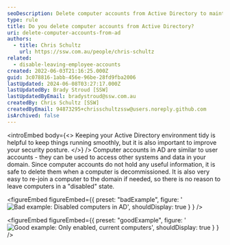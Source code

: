 ```yaml
---
seoDescription: Delete computer accounts from Active Directory to maintain a secure and tidy environment by removing decommissioned devices and improving domain access control.
type: rule
title: Do you delete computer accounts from Active Directory?
uri: delete-computer-accounts-from-ad
authors:
  - title: Chris Schultz
    url: https://ssw.com.au/people/chris-schultz
related:
  - disable-leaving-employee-accounts
created: 2022-06-03T21:16:25.000Z
guid: 3c078816-1abb-456e-96be-28fd9fba2006
lastUpdated: 2024-06-08T03:27:17.000Z
lastUpdatedBy: Brady Stroud [SSW]
lastUpdatedByEmail: bradystroud@ssw.com.au
createdBy: Chris Schultz [SSW]
createdByEmail: 94873295+chrisschultzssw@users.noreply.github.com
isArchived: false
---
```


<introEmbed
  body={<>
Keeping your Active Directory environment tidy is helpful to keep things running smoothly, but it is also important to improve your security posture.
  </>}
/>
Computer accounts in AD are similar to user accounts - they can be used to access other systems and data in your domain. Since computer accounts do not hold any useful information, it is safe to delete them when a computer is decommissioned. It is also very easy to re-join a computer to the domain if needed, so there is no reason to leave computers in a "disabled" state.

<figureEmbed figureEmbed={{
  preset: "badExample",
  figure: '![Bad example: Disabled computers in AD](/uploads/rules/delete-computer-accounts-from-ad/disabled-pcs.png)',
  shouldDisplay: true
} } />


<figureEmbed figureEmbed={{
  preset: "goodExample",
  figure: '![Good example: Only enabled, current computers](/uploads/rules/delete-computer-accounts-from-ad/enabled-pcs.png)',
  shouldDisplay: true
} } />
